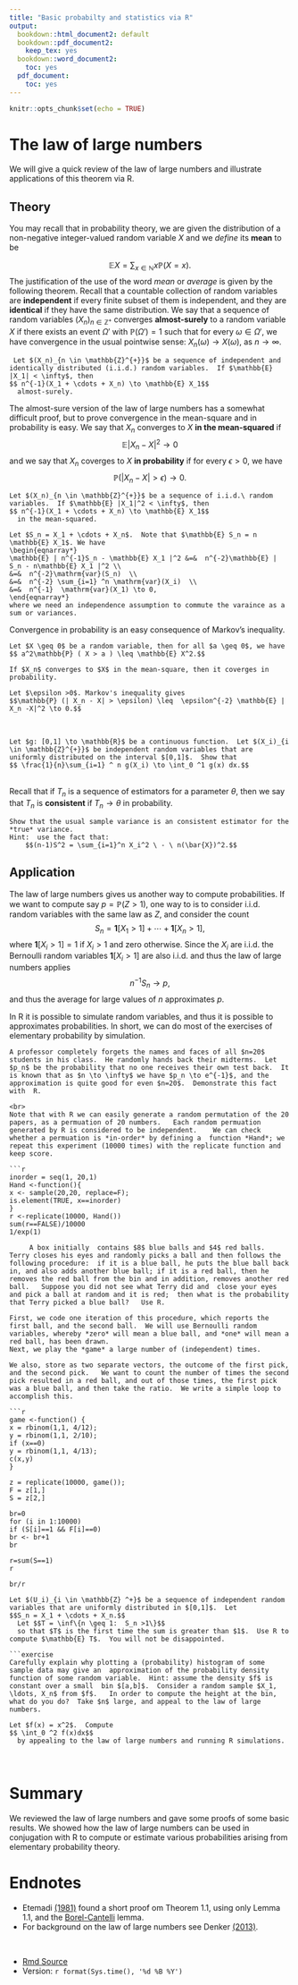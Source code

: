 ```yaml
---
title: "Basic probabilty and statistics via R"
output:
  bookdown::html_document2: default
  bookdown::pdf_document2:
    keep_tex: yes
  bookdown::word_document2:
    toc: yes
  pdf_document:
    toc: yes
---
```



```r
knitr::opts_chunk$set(echo = TRUE)
```

# The law of large numbers

We will give a quick review of the law of large numbers and illustrate applications of this theorem via R.


## Theory
You may recall that in probability theory, we are given the distribution of a non-negative  integer-valued random variable $X$ and we *define* its **mean** to be 

$$ \mathbb{E} X = \sum_{x\in \mathbb{N}} x \mathbb{P}(X=x).$$
The justification of  the use of the word *mean* or *average* is given by the following theorem.  Recall that a countable collection of random variables are **independent** if every finite subset of them is independent, and they are **identical** if they have the same distribution.   We say that a sequence of random variables $(X_n)_{n \in \mathbb{Z}^+}$ converges **almost-surely** to a random variable $X$ if there exists an event $\Omega'$ with $\mathbb{P}(\Omega') =1$ such that for every $\omega \in \Omega'$, we have convergence in the usual pointwise sense: $X_n(\omega) \to X(\omega)$, as $n \to \infty$.  



```theorem
 Let $(X_n)_{n \in \mathbb{Z}^{+}}$ be a sequence of independent and identically distributed (i.i.d.) random variables.  If $\mathbb{E} |X_1| < \infty$, then 
$$ n^{-1}(X_1 + \cdots + X_n) \to \mathbb{E} X_1$$
  almost-surely.  
```

The almost-sure version of the law of large numbers has a somewhat difficult proof, but to prove convergence in the mean-square and in probability is easy.  We say that $X_n$ converges to $X$ **in the mean-squared** if 
$$ \mathbb{E} | X_n - X|^{2} \to 0$$
  and we say that $X_n$ coverges to $X$ **in probability** if for every $\epsilon >0$, we have 
$$\mathbb{P} ( | X_n - X| > \epsilon) \to 0.$$

```theorem
Let $(X_n)_{n \in \mathbb{Z}^{+}}$ be a sequence of i.i.d.\ random variables.  If $\mathbb{E} |X_1|^2 < \infty$, then 
$$ n^{-1}(X_1 + \cdots + X_n) \to \mathbb{E} X_1$$
  in the mean-squared.
```

```proof
Let $S_n = X_1 + \cdots + X_n$.  Note that $\mathbb{E} S_n = n \mathbb{E} X_1$. We have  
\begin{eqnarray*}
\mathbb{E} | n^{-1}S_n - \mathbb{E} X_1 |^2 &=&  n^{-2}\mathbb{E} | S_n - n\mathbb{E} X_1 |^2 \\
&=&  n^{-2}\mathrm{var}(S_n)  \\
&=&  n^{-2} \sum_{i=1} ^n \mathrm{var}(X_i)  \\
&=&  n^{-1}  \mathrm{var}(X_1) \to 0, 
\end{eqnarray*}
where we need an independence assumption to commute the varaince as a sum or variances.

```

Convergence in probability is an easy consequence of Markov's inequality.

```lemma
Let $X \geq 0$ be a random variable, then for all $a \geq 0$, we have 
$$ a^2\mathbb{P} ( X > a ) \leq \mathbb{E} X^2.$$
  ```
```lemma
If $X_n$ converges to $X$ in the mean-square, then it coverges in probability.
```
```proof
Let $\epsilon >0$. Markov's inequality gives
$$\mathbb{P} (| X_n - X| > \epsilon) \leq  \epsilon^{-2} \mathbb{E} | X_n -X|^2 \to 0.$$
```
<br>
```exercise
Let $g: [0,1] \to \mathbb{R}$ be a continuous function.  Let $(X_i)_{i \in \mathbb{Z}^{+}}$ be independent random variables that are uniformly distributed on the interval $[0,1]$.  Show that
$$ \frac{1}{n}\sum_{i=1} ^ n g(X_i) \to \int_0 ^1 g(x) dx.$$
```
<br>
Recall that if $T_n$ is a sequence of estimators for a parameter $\theta$, then we say that $T_n$ is **consistent** if $T_n \to \theta$ in probability.
<br>

```exercise
Show that the usual sample variance is an consistent estimator for the *true* variance.
Hint:  use the fact that:
	$$(n-1)S^2 = \sum_{i=1}^n X_i^2 \ - \ n(\bar{X})^2.$$
```
## Application

The law of large numbers gives us another way to compute probabilities.    If we want to compute say $p=\mathbb{P}( Z> 1)$, one way to is to consider i.i.d. random variables with the same law as $Z$, and consider the count
$$ S_n = \mathbf{1}[X_1 >1] + \cdots + \mathbf{1}[X_n >1],$$
where $\mathbf{1}[X_i >1] =1$ if $X_i >1$ and zero otherwise.   Since the $X_i$ are i.i.d. the Bernoulli random variables $\mathbf{1}[X_i >1]$ are also i.i.d. and thus the law of large numbers applies  
$$ n^{-1} S_n \to p,$$
and thus the average for large values of $n$ approximates $p$.

In R it is possible to simulate random variables, and thus it is possible to approximates probabilities. In short, we can do most of the exercises of elementary probability by simulation.  

```exercise
A professor completely forgets the names and faces of all $n=20$ students in his class.  He randomly hands back their midterms.  Let $p_n$ be the probability that no one receives their own test back.  It is known that as $n \to \infty$ we have $p_n \to e^{-1}$, and the approximation is quite good for even $n=20$.  Demonstrate this fact with  R.  
```
```solution
<br>
Note that with R we can easily generate a random permutation of the 20 papers, as a permuation of 20 numbers.   Each random permuation generated by R is considered to be independent.    We can check whether a permuation is *in-order* by defining a  function *Hand*; we repeat this experiment (10000 times) with the replicate function and keep score.

```r
inorder = seq(1, 20,1)
Hand <-function(){
x <- sample(20,20, replace=F);
is.element(TRUE, x==inorder)
}
r <-replicate(10000, Hand())
sum(r==FALSE)/10000
1/exp(1)
```


```exercise
	 A box initially  contains $8$ blue balls and $4$ red balls.   Terry closes his eyes and randomly picks a ball and then follows the following procedure:  if it is a blue ball, he puts the blue ball back in, and also adds another blue ball; if it is a red ball, then he removes the red ball from the bin and in addition, removes another red ball.   Suppose you did not see what Terry did and  close your eyes and pick a ball at random and it is red;  then what is the probability that Terry picked a blue ball?   Use R.     
```
```solution
First, we code one iteration of this procedure, which reports the first ball, and the second ball.  We will use Bernoulli random variables, whereby *zero* will mean a blue ball, and *one* will mean a red ball, has been drawn.
Next, we play the *game* a large number of (independent) times.

We also, store as two separate vectors, the outcome of the first pick, and the second pick.   We want to count the number of times the second pick resulted in a red ball, and out of those times, the first pick was a blue ball, and then take the ratio.  We write a simple loop to accomplish this.

```r
game <-function() {
x = rbinom(1,1, 4/12);
y = rbinom(1,1, 2/10);
if (x==0)
y = rbinom(1,1, 4/13);
c(x,y)
}

z = replicate(10000, game());
F = z[1,]
S = z[2,]

br=0
for (i in 1:10000)
if (S[i]==1 && F[i]==0)
br <- br+1
br

r=sum(S==1)
r

br/r
```

```exercise
Let $(U_i)_{i \in \mathbb{Z} ^+}$ be a sequence of independent random variables that are uniformly distributed in $[0,1]$.  Let 
$$S_n = X_1 + \cdots + X_n.$$
  Let $$T = \inf\{n \geq 1:  S_n >1\}$$
  so that $T$ is the first time the sum is greater than $1$.  Use R to compute $\mathbb{E} T$.  You will not be disappointed.  

```exercise
Carefully explain why plotting a (probability) histogram of some sample data may give an  approximation of the probability density function of some random variable.  Hint: assume the density $f$ is constant over a small  bin $[a,b]$.  Consider a random sample $X_1, \ldots, X_n$ from $f$.   In order to compute the height at the bin, what do you do?  Take $n$ large, and appeal to the law of large numbers.
```

```exercise
Let $f(x) = x^2$.  Compute 
$$ \int_0 ^2 f(x)dx$$
  by appealing to the law of large numbers and running R simulations.
```

<br>

# Summary

We reviewed the law of large numbers and gave some proofs of some basic results.  We showed how the law of large numbers can be used in conjugation with R to compute or estimate various probabilities arising from elementary probability theory.    



# Endnotes   

* Etemadi [(1981)](https://link.springer.com/article/10.1007/BF01013465) found a short proof om Theorem 1.1, using only Lemma 1.1, and the [Borel-Cantelli](https://tsoo-math.github.io/ucl/borel.html) lemma.
* For background on the law of large numbers see Denker [(2013)](https://www.ams.org/journals/bull/2013-50-03/S0273-0979-2013-01411-3/S0273-0979-2013-01411-3.pdf).

<br>

* [Rmd Source](https://tsoo-math.github.io/ucl/prob-viaR.Rmd)
* Version: `r format(Sys.time(), '%d %B %Y')`

<br>
<br>
<br>


